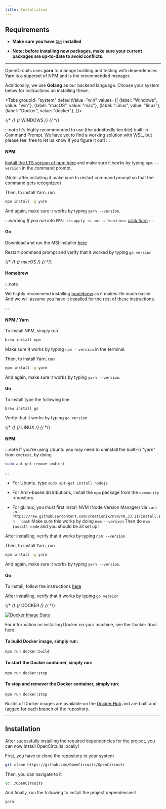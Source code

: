 ```yaml
---
title: Installation
---
```




## Requirements

* **Make sure you have [`Git`](https://git-scm.com/downloads) installed**

* **Note: before installing new packages, make sure your current packages are up-to-date to avoid conflicts.**
___


OpenCircuits uses **yarn** to manage building and testing with dependencies.
Yarn is a superset of NPM and is the recommended manager.

Additionally, we use **Golang** as our backend language.
Choose your system below for instructions on installing these.


<Tabs groupId="system"
      defaultValue="win"
      values={[
          {label: "Windows", value: "win"},
          {label: "macOS", value: "mac"},
          {label: "Linux", value: "linux"},
          {label: "Docker", value: "docker"},
      ]}>

{/*         */}
{/* WINDOWS */}
{/*         */}
<TabItem value="win">

:::note
It's highly recommended to use (the admittedly terrible) built-in Command Prompt.
We have yet to find a working solution with WSL, but please feel free to let us know if you figure it out!
:::

#### NPM

[Install the LTS version of npm here](https://nodejs.org/en/) and make sure it works by typing `npm --version` in the command prompt.

(Note: after installing it make sure to restart command prompt so that the command gets recognized)

Then, to install Yarn, run
```bash
npm install -g yarn
```

And again, make sure it works by typing `yarn --version`.

:::warning
*If you run into* `ERR: cb.apply is not a function:` [*click here*](https://github.com/nodejs/help/issues/2874#issuecomment-663661148)
:::

#### Go

Download and run the MSI installer [here](https://golang.org/dl/)

Restart command prompt and verify that it worked by typing `go version`.

</TabItem>


{/*       */}
{/* macOS */}
{/*       */}
<TabItem value="mac">

#### Homebrew

:::note

We highly recommend installing [homebrew](https://brew.sh/) as it makes life much easier.
And we will assume you have it installed for the rest of these instructions.

:::

#### NPM / Yarn

To install NPM, simply run
```bash
brew install npm
```

Make sure it works by typing `npm --version` in the terminal.

Then, to install Yarn, run
```bash
npm install -g yarn
```

And again, make sure it works by typing `yarn --version`.

#### Go

To install type the following line:

`brew install go`

Verify that it works by typing `go version`

</TabItem>


{/*       */}
{/* LINUX */}
{/*       */}
<TabItem value="linux">

#### NPM

:::note
If you're using Ubuntu you may need to uninstall the built-in "yarn" from `cmdtest`, by doing
```bash
sudo apt-get remove cmdtest
```
:::

* For Ubuntu, type `sudo apt-get install nodejs`

* For Arch-based distributions, install the `npm` package from the `community` repository.

* For gLinux, you must first install NVM (Node Version Manager) via `curl -o- https://raw.githubusercontent.com/creationix/nvm/v0.33.11/install.sh | bash`
    Make sure this works by doing `nvm --version`
    Then do `nvm install node` and you should be all set up!

After installing, verify that it works by typing `npm --version`

Then, to install Yarn, run
```bash
npm install -g yarn
```

And again, make sure it works by typing `yarn --version`.


#### Go

To install, follow the instructions [here](https://golang.org/doc/install#tarball)

After installing, verify that it works by typing `go version`

</TabItem>


{/*        */}
{/* DOCKER */}
{/*        */}
<TabItem value="docker">

[![Docker Image Stats](http://dockeri.co/image/opencircuits/opencircuits)](https://hub.docker.com/r/opencircuits/opencircuits/)

For information on installing Docker on your machine, see the Docker docs [here](https://docs.docker.com/install/).

#### To build Docker image, simply run:

`npm run docker:build`

#### To start the Docker container, simply run:

`npm run docker:stop`

#### To stop and remover the Docker container, simply run:

`npm run docker:stop`

Builds of Docker images are available on the [Docker Hub](https://hub.docker.com/r/opencircuits/opencircuits/) and are built and [tagged for each branch](https://hub.docker.com/r/opencircuits/opencircuits/tags/) of the repository.

</TabItem>

</Tabs>

---



## Installation

After sucessfully installing the required dependencies for the project, you can now install OpenCircuits locally!

First, you have to clone the repository to your system
```bash
git clone https://github.com/OpenCircuits/OpenCircuits
```

Then, you can navigate to it
```bash
cd ./OpenCircuits
```

And finally, run the following to install the project dependencies!
```bash
yarn
```
